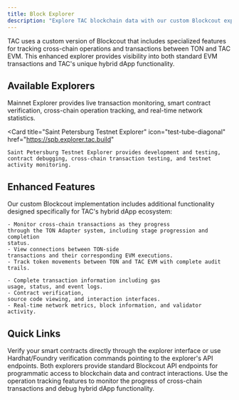```yaml
---
title: Block Explorer
description: "Explore TAC blockchain data with our custom Blockcout explorer featuring cross-chain operation tracking"
---
```


TAC uses a custom version of Blockcout that includes specialized features for tracking cross-chain operations and transactions between TON and TAC EVM. This enhanced explorer provides visibility into both standard EVM transactions and TAC's unique hybrid dApp functionality.

## Available Explorers

<CardGroup cols={2}>
  <Card
    title="TAC Mainnet Explorer"
    icon="blocks"
    href="https://explorer.tac.build"
  >
    Mainnet Explorer provides live transaction monitoring, smart contract verification, cross-chain operation tracking, and real-time network statistics.
  </Card>

  <Card
    title="Saint Petersburg Testnet Explorer"
    icon="test-tube-diagonal"
    href="https://spb.explorer.tac.build"
  >
    Saint Petersburg Testnet Explorer provides development and testing, contract debugging, cross-chain transaction testing, and testnet activity monitoring.
  </Card>
</CardGroup>

## Enhanced Features

Our custom Blockcout implementation includes additional functionality designed specifically for TAC's hybrid dApp ecosystem:

<Tabs>
  <Tab title="Cross-Chain Operations">

    - Monitor cross-chain transactions as they progress
    through the TON Adapter system, including stage progression and completion
    status.
    - View connections between TON-side
    transactions and their corresponding EVM executions.
    - Track token movements between TON and TAC EVM with complete audit trails.

  </Tab>

  <Tab title="Standard Features">

    - Complete transaction information including gas
    usage, status, and event logs.
    - Contract verification,
    source code viewing, and interaction interfaces.
    - Real-time network metrics, block information, and validator activity.

  </Tab>
</Tabs>

## Quick Links

<AccordionGroup>
  <Accordion title="Contract Verification" icon="shield-check">
    Verify your smart contracts directly through the explorer interface or use
    Hardhat/Foundry verification commands pointing to the explorer's API
    endpoints.
  </Accordion>

<Accordion title="API Access" icon="code">
  Both explorers provide standard Blockcout API endpoints for programmatic
  access to blockchain data and contract interactions.
</Accordion>

  <Accordion title="Cross-Chain Monitoring" icon="arrow-left-right">
    Use the operation tracking features to monitor the progress of cross-chain
    transactions and debug hybrid dApp functionality.
  </Accordion>
</AccordionGroup>
